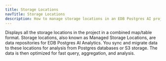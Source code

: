 ```yaml
---
title: Storage Locations
navTitle: Storage Locations
description: How to manage storage locations in an EDB Postgres AI project
---
```


Displays all the storage locations in the project in a combined map/table format. Storage locations, also known as Managed Storage Locations, are data repositories for EDB Postgres AI Analytics. You sync and migrate data to these locations for analysis from Postgres databases or S3 storage. The data is then optimized for fast query, aggregation, and analysis. 

